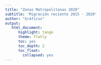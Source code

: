 ```yaml
---
title: "Zonas Metropolitanas 2020"
subtitle: 'Migración reciente 2015 - 2020'
author: "Gráficos"
output:
   html_document:
      highlight: tango
      theme: flatly
      toc: yes
      toc_depth: 2
      toc_float:
        collapsed: yes
---
```


